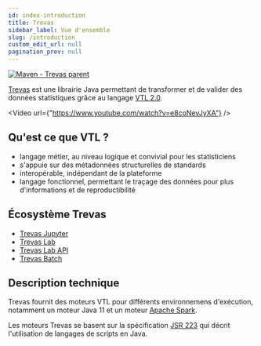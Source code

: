 ```yaml
---
id: index-introduction
title: Trevas
sidebar_label: Vue d'ensemble
slug: /introduction
custom_edit_url: null
pagination_prev: null
---
```



[![Maven - Trevas parent](https://maven-badges.herokuapp.com/maven-central/fr.insee.trevas/trevas-parent/badge.svg)](https://maven-badges.herokuapp.com/maven-central/fr.insee.trevas/trevas-parent)

[Trevas](https://github.com/InseeFr/Trevas) est une librairie Java permettant de transformer et de valider des données statistiques grâce au langage [VTL 2.0](https://sdmx.org/?page_id=5096).

<Video url={"https://www.youtube.com/watch?v=e8coNevJyXA"} />

## Qu'est ce que VTL ?

- langage métier, au niveau logique et convivial pour les statisticiens
- s'appuie sur des métadonnées structurelles de standards
- interopérable, indépendant de la plateforme
- langage fonctionnel, permettant le traçage des données pour plus d'informations et de reproductibilité

## Écosystème Trevas

<div style={{ textAlign: 'center' }}>
	<ThemedImage
		alt="Docusaurus themed image"
		sources={{
			light: useBaseUrl('/img/trevas-ecosystem-light.svg'),
			dark: useBaseUrl('/img/trevas-ecosystem-dark.svg'),
		}}
	/>
</div>

- [Trevas Jupyter](https://github.com/InseeFrLab/Trevas-Jupyter)
- [Trevas Lab](https://github.com/InseeFrLab/Trevas-Lab-UI)
- [Trevas Lab API](https://github.com/InseeFrLab/Trevas-Lab)
- [Trevas Batch](https://github.com/Making-Sense-Info/Trevas-Batch)

## Description technique

Trevas fournit des moteurs VTL pour différents environnemens d'exécution, notamment un moteur Java 11 et un moteur [Apache Spark](https://spark.apache.org/).

Les moteurs Trevas se basent sur la spécification [JSR 223](https://jcp.org/en/jsr/detail?id=223) qui décrit l'utilisation de langages de scripts en Java.
